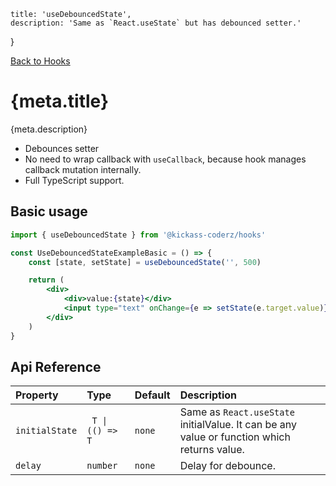 
    title: 'useDebouncedState',
    description: 'Same as `React.useState` but has debounced setter.'
}

[Back to Hooks](/docs/hooks)

# {meta.title}

<p>{meta.description}</p>

-   Debounces setter
-   No need to wrap callback with `useCallback`, because hook manages callback mutation internally.
-   Full TypeScript support.

## Basic usage

<UseDebouncedStateExampleBasic />

```jsx
import { useDebouncedState } from '@kickass-coderz/hooks'

const UseDebouncedStateExampleBasic = () => {
    const [state, setState] = useDebouncedState('', 500)

    return (
        <div>
            <div>value:{state}</div>
            <input type="text" onChange={e => setState(e.target.value)} />
        </div>
    )
}
```

## Api Reference

| Property       | Type             | Default | Description                                                                                 |
| :------------- | :--------------- | :------ | :------------------------------------------------------------------------------------------ |
| `initialState` | ` T \| (() => T` | `none`  | Same as `React.useState` initialValue. It can be any value or function which returns value. |
| `delay`        | `number`         | `none`  | Delay for debounce.                                                                         |

